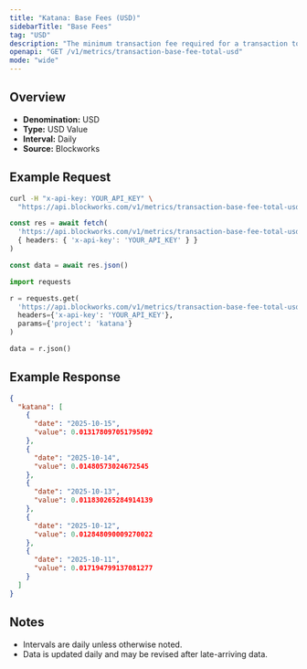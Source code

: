 ```yaml
---
title: "Katana: Base Fees (USD)"
sidebarTitle: "Base Fees"
tag: "USD"
description: "The minimum transaction fee required for a transaction to be included in a block"
openapi: "GET /v1/metrics/transaction-base-fee-total-usd"
mode: "wide"
---
```


## Overview

- **Denomination:** USD
- **Type:** USD Value
- **Interval:** Daily
- **Source:** Blockworks

## Example Request

<CodeGroup>

```bash cURL
curl -H "x-api-key: YOUR_API_KEY" \
  "https://api.blockworks.com/v1/metrics/transaction-base-fee-total-usd?project=katana"
```

```typescript TypeScript
const res = await fetch(
  'https://api.blockworks.com/v1/metrics/transaction-base-fee-total-usd?project=katana',
  { headers: { 'x-api-key': 'YOUR_API_KEY' } }
)

const data = await res.json()
```

```python Python
import requests

r = requests.get(
  'https://api.blockworks.com/v1/metrics/transaction-base-fee-total-usd',
  headers={'x-api-key': 'YOUR_API_KEY'},
  params={'project': 'katana'}
)

data = r.json()
```

</CodeGroup>

## Example Response

```json
{
  "katana": [
    {
      "date": "2025-10-15",
      "value": 0.013178097051795092
    },
    {
      "date": "2025-10-14",
      "value": 0.01480573024672545
    },
    {
      "date": "2025-10-13",
      "value": 0.011830265284914139
    },
    {
      "date": "2025-10-12",
      "value": 0.012848090009270022
    },
    {
      "date": "2025-10-11",
      "value": 0.017194799137081277
    }
  ]
}
```

## Notes
- Intervals are daily unless otherwise noted.
- Data is updated daily and may be revised after late-arriving data.